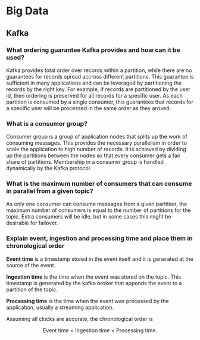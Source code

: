 # Big Data

## Kafka

### What ordering guarantee Kafka provides and how can it be used? {-}

Kafka provides total order over records within a partition, while there are no guarantees for records spread accross different partitions. This guarantee is sufficient in many applications and can be leveraged by partitioning the records by the right key. For example, if records are partitioned by the user id, then ordering is preserved for all records for a specific user. As each partition is consumed by a single consumer, this guarantees that records for a specific user will be processed in the same order as they arrived.

### What is a consumer group? {-}

Consumer group is a group of application nodes that splits up the work of consuming messages. This provides the necessary parallelism in order to scale the application to high number of records. It is achieved by dividing up the partitions between the nodes so that every consumer gets a fair share of partitions. Membership in a consumer group is handled dynamically by the Kafka protocol.

### What is the maximum number of consumers that can consume in parallel from a given topic? {-}

As only one consumer can consume messages from a given partition, the maximum number of consumers is equal to the number of partitions for the topic. Extra consumers will be idle, but in some cases this might be desirable for failover.

### Explain event, ingestion and processing time and place them in chronological order {-}

**Event time** is a timestamp stored in the event itself and it is generated at the source of the event.

**Ingestion time** is the time when the event was stored on the topic. This timestamp is generated by the kafka broker that appends the event to a partition of the topic.

**Processing time** is the time when the event was processed by the application, usually a streaming application.

Assuming all clocks are accurate, the chronological order is

$$
  \text{Event time} \: < \: \text{Ingestion time} \: < \: \text{Processing time}.
$$
